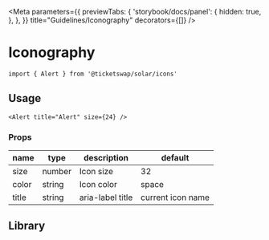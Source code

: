 
<Meta
  parameters={{
    previewTabs: {
      'storybook/docs/panel': {
        hidden: true,
      },
    },
  }}
  title="Guidelines/Iconography"
  decorators={[]}
/>

# Iconography

`import { Alert } from '@ticketswap/solar/icons'`

## Usage

`<Alert title="Alert" size={24} />`

### Props

| name  | type   | description      | default           |
| ----- | ------ | ---------------- | ----------------- |
| size  | number | Icon size        | 32                |
| color | string | Icon color       | space             |
| title | string | aria-label title | current icon name |

## Library

<Icons />
